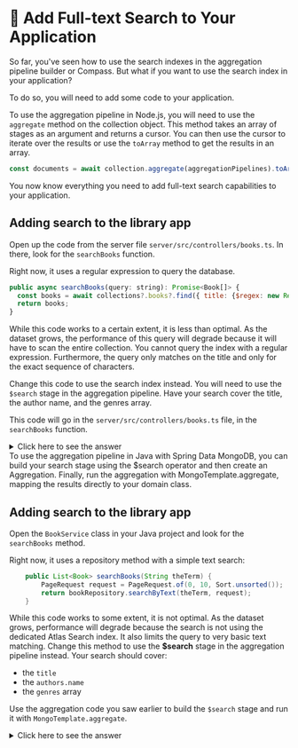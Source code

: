 
# 👐 Add Full-text Search to Your Application

So far, you've seen how to use the search indexes in the aggregation pipeline builder or Compass. But what if you want to use the search index in your application?

To do so, you will need to add some code to your application.

<Tabs groupId="server">
<TabItem value="node" label="🚀 NodeJS/Express">

To use the aggregation pipeline in Node.js, you will need to use the `aggregate` method on the collection object. This method takes an array of stages as an argument and returns a cursor. You can then use the cursor to iterate over the results or use the `toArray` method to get the results in an array.

```js
const documents = await collection.aggregate(aggregationPipelines).toArray();
```

You now know everything you need to add full-text search capabilities to your application.

## Adding search to the library app

Open up the code from the server file `server/src/controllers/books.ts`. In there, look for the `searchBooks` function.

Right now, it uses a regular expression to query the database.

```js title='server/src/controllers/books.ts'
public async searchBooks(query: string): Promise<Book[]> {
  const books = await collections?.books?.find({ title: {$regex: new RegExp(query, "i")} }).toArray();
  return books;
}
```
While this code works to a certain extent, it is less than optimal. As the dataset grows, the performance of this query will degrade because it will have to scan the entire collection. You cannot query the index with a regular expression. Furthermore, the query only matches on the title and only for the exact sequence of characters.

Change this code to use the search index instead. You will need to use the `$search` stage in the aggregation pipeline. Have your search cover the title, the author name, and the genres array.

This code will go in the `server/src/controllers/books.ts` file, in the `searchBooks` function.

<details>
<summary>Click here to see the answer</summary>
<div>

```js title='server/src/controllers/books.ts'
public async searchBooks(query: string): Promise<Book[]> {
  const aggregationPipeline = [
      {
          $search: {
              index: 'fulltextsearch',
              text: {
                  query,
                  path: ['title', 'authors.name', 'genres']
              }
          }
      }
  ];
  const books = await collections?.books?.aggregate(aggregationPipeline).toArray() as Book[];
  return books;
}
```
</div>
</details>

</TabItem>
<TabItem value="java" label="☕️ Java Spring Boot">
To use the aggregation pipeline in Java with Spring Data MongoDB, you can build your search stage using the $search operator and then create an Aggregation. Finally, run the aggregation with MongoTemplate.aggregate, mapping the results directly to your domain class.

## Adding search to the library app 

Open the `BookService` class in your Java project and look for the `searchBooks` method.

Right now, it uses a repository method with a simple text search:

```java title='src/main/java/com/mongodb/devrel/library/domain/service/BookService.java'
    public List<Book> searchBooks(String theTerm) {
        PageRequest request = PageRequest.of(0, 10, Sort.unsorted());
        return bookRepository.searchByText(theTerm, request);
    }
```

While this code works to some extent, it is not optimal. As the dataset grows, performance will degrade because the search is not using the dedicated Atlas Search index. It also limits the query to very basic text matching. Change this method to use the **$search** stage in the aggregation pipeline instead.
Your search should cover:

- the `title`
- the `authors.name`
- the `genres` array

Use the aggregation code you saw earlier to build the `$search` stage and run it with `MongoTemplate.aggregate`.

<details>
<summary>Click here to see the answer</summary>
<div>

```java title='src/main/java/com/mongodb/devrel/library/domain/service/BookService.java'
public List<Book> searchBooks(String theTerm) {
    AggregationOperation searchStage = context -> new Document("$search",
      new Document("index", "fulltextsearch")
              .append("text", new Document("query", theTerm)
              .append("path", Arrays.asList("title", "authors.name", "genres")))
    );
    Aggregation aggregation = Aggregation.newAggregation(searchStage);

    return mongoTemplate.aggregate(aggregation, "books", Book.class).getMappedResults();
}
```
</div>
</details>
</TabItem>

</Tabs>